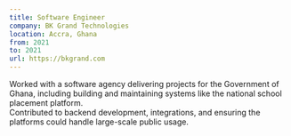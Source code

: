 ```yaml
---
title: Software Engineer
company: BK Grand Technologies
location: Accra, Ghana
from: 2021
to: 2021
url: https://bkgrand.com
---
```


Worked with a software agency delivering projects for the Government of Ghana, including building and maintaining systems like the national school placement platform.  
Contributed to backend development, integrations, and ensuring the platforms could handle large-scale public usage.  